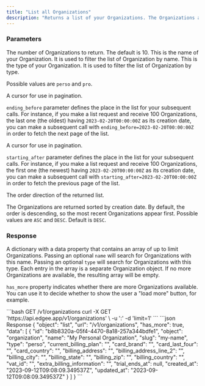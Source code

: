 ```yaml
---
title: "List all Organizations"
description: "Returns a list of your Organizations. The Organizations are returned sorted by creation date, with the most recent Organizations appearing first."
---
```


### Parameters

<ResponseField name="limit" type="int" optional>
  The number of Organizations to return. The default is 10.
</ResponseField>

<ResponseField name="name" type="string">
  This is the name of your Organization. It is used to filter the list of Organization by name.
</ResponseField>

<ResponseField name="type" type="string">
  This is the type of your Organization. It is used to filter the list of Organization by type.
  
  Possible values are `perso` and `pro`.
</ResponseField>

<ResponseField name="ending_before" type="datetime">
  A cursor for use in pagination. 
  
  `ending_before` parameter defines the place in the list for your subsequent calls.
  For instance, if you make a list request and receive 100 Organizations, the last one (the oldest) 
  having `2023-02-20T00:00:00Z` as its creation date, you can make a subsequent call
  with `ending_before=2023-02-20T00:00:00Z` in order to fetch the next page of the list.
</ResponseField>

<ResponseField name="starting_after" type="datetime">
  A cursor for use in pagination. 
  
  `starting_after` parameter defines the place in the list for your subsequent calls.
  For instance, if you make a list request and receive 100 Organizations, the first one (the newest) 
  having `2023-02-20T00:00:00Z` as its creation date, you can make a subsequent call
  with `starting_after=2023-02-20T00:00:00Z` in order to fetch the previous page of the list.
</ResponseField>

<ResponseField name="order_direction" type="string">
  The order direction of the returned list. 
  
  The Organizations are returned sorted by creation date. By default, the order is descending, so the most recent Organizations appear first.
  Possible values are `ASC` and `DESC`. 
  Default is `DESC`.
</ResponseField>

### Response

A dictionary with a data property that contains an array of up to limit Organizations. 
Passing an optional `name` will search for Organizations with this name. 
Passing an optional `type` will search for Organizations with this type.
Each entry in the array is a separate Organization object. If no more Organizations are available, the resulting array will be empty.

`has_more` property indicates whether there are more Organizations available. You can use it to decide whether to show the 
user a "load more" button, for example.

<RequestExample>
```bash GET /v1/organizations
curl -X GET 'https://api.edgee.app/v1/organizations' \
-u '<token>:' 
-d 'limit=1'
```
</RequestExample>

<ResponseExample>
```json Response
{
  "object": "list",
  "url": "/v1/organizations",
  "has_more": true,
  "data": [
    {
      "id": "b8b8320a-05f4-4470-8a18-257a344bdfe1",
      "object": "organization",
      "name": "My Personal Organization",
      "slug": "my-name",
      "type": "perso",
      "current_billing_plan": "",
      "card_brand": "",
      "card_last_four": "",
      "card_country": "",
      "billing_address": "",
      "billing_address_line_2": "",
      "billing_city": "",
      "billing_state": "",
      "billing_zip": "",
      "billing_country": "",
      "vat_id": "",
      "extra_billing_information": "",
      "trial_ends_at": null,
      "created_at": "2023-09-12T09:08:09.349537Z",
      "updated_at": "2023-09-12T09:08:09.349537Z"
    }
  ]
}
```
</ResponseExample>

<Snippet file="snippet-edgee-sdk.mdx" />
